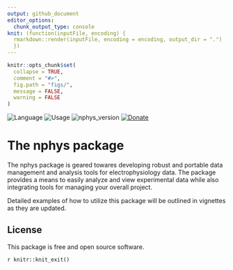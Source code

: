 ```yaml
---
output: github_document
editor_options: 
  chunk_output_type: console
knit: (function(inputFile, encoding) {
  rmarkdown::render(inputFile, encoding = encoding, output_dir = ".")
  })
---
```


<!-- README.md is generated from README.Rmd. Please edit that file -->

```r
knitr::opts_chunk$set(
  collapse = TRUE,
  comment = "#>",
  fig.path = "figs/",
  message = FALSE,
  warning = FALSE
)
```

![Language](https://img.shields.io/badge/Language-R-blue&?style=plastic&logo=R)
![Usage](https://img.shields.io/badge/Usage-neurophysiology-green&?style=plastic&logo=R)
![nphys_version](https://img.shields.io/badge/nphys-v01-yellow&?style=plastic&logo=R)
[![Donate](https://img.shields.io/badge/Donate-yellow&?style=plastic&?logo=paypal)](https://paypal.me/sdsawchuk)



# The nphys package 



The nphys package is geared towares developing robust and portable data management and analysis tools for electrophysiology data. The package provides a means to easily analyze and view experimental data while also integrating tools for managing your overall project.

Detailed examples of how to utilize this package will be outlined in vignettes as they are updated. 






## License

This package is free and open source software.

`r knitr::knit_exit()`

<!---
If you are interested in adding a dataset or other contributions to the project contact me at \href{scott@nrsccollective.com}


## Usage
Neurophysiology experiments generally require collectiing many individual data files and keeping track of a large number of methodology variables. Infact, often times methodology variables will go over look during analysis, simply because  and and it can be difficult to  

Performing neurophysiology experiments almost always requires paying close attention to the response while also retaining relevant information for later analysis. Knowing what is relevant comes through practice, and the hands on nature of neurophysiology makes it is easy to potentially loose track of or misrepresent important information.

While many commercial software packages support options for viewing and analyzing evoked responses (i.e.pClamp, Patchmaster), there is often little focus on creating complete project constructs that allow for cross platform development of a0 project, including documentation, data organization, and eventually compiling the work into a single presentable document. 

Running an experiment with the help of R enables us to ensure that consistency is maintained throughout all avenues of the experimental procedure, and that we can easily look back on our data and find new ways to apply the same methods of analysis to each new piece of collected data.
It also allows us to easily re-examine our entire dataset without going back to each individual abf or dat file, by compiling all of the relevant information into one place. 


This package is optimized towards maintaining an organized project data, so you can access and present it on a moments notice during a discussion, similar to how you may show off pictures of your kids at the backyard bbq.  
We want to be able to able to interact with the data, and effeciently incorporate updated analysis into our ongoing project. The goal is to have easily reproducible access to analyzing our complete dataset, while simplifying updating the entire project.  
Too often I see students set their cursors, measure the slope, copy the output into excel, then never look at that data again. 


### The first step: using the nphys package to build a project directory.

Typical project builds are templates for certain types of projects being run, and contents will vary based upon the needs of the project, but the basic components remain the same. We are going to begin by building the project `EXA` (for example) by simply calling the built in function `nphys::build_proj("EXA")`

Projects and project directories are labeled `proj` followed by (generally 3) letter identifiers that are short and easy to reference. `e.g. projEXA`. It is optimal to maintain project directories immediately downstream from where your tilde is assigned `e.g. "~/projEXA`. To find out what directory your tilde is assigned to type `setwd("~")` in your console, followed by `getwd()`. Reassigning your working directory to your project directory will then be as simple as executing `setwd("~/projEXA")`

> Heads up! This will change your working directory and if you do not change it back, you may encounter errors when trying to work within the project. 



%helping to manage large data sets in a way that presents comprehensive summaries that can be rapidly updated and observed from many different angles.


This package is currently geared towards field long-term depression (LTD) experiments and whole-cell patch-clamp experiments, but will continue to be updated as more example datasets and methodologies become available.



Using the nphys packages while running an experiment is simple   

--->


